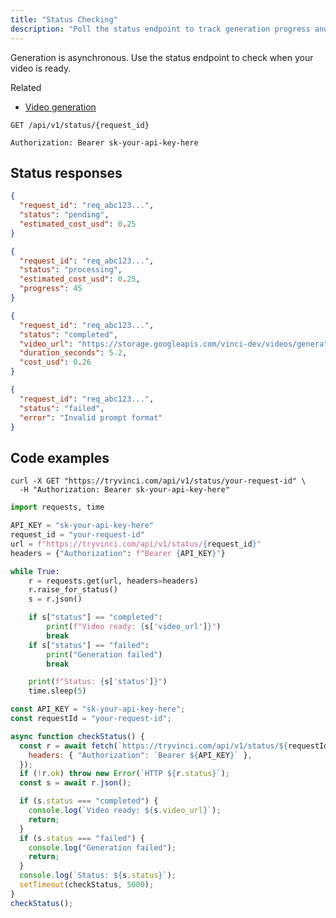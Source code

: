 ```yaml
---
title: "Status Checking"
description: "Poll the status endpoint to track generation progress and retrieve results."
---
```


Generation is asynchronous. Use the status endpoint to check when your video is ready.

Related
- [Video generation](/docs/api-reference/video-generation)

```http title="Endpoint"
GET /api/v1/status/{request_id}
```

```http title="Authentication"
Authorization: Bearer sk-your-api-key-here
```

## Status responses

```json title="Pending"
{
  "request_id": "req_abc123...",
  "status": "pending",
  "estimated_cost_usd": 0.25
}
```

```json title="Processing"
{
  "request_id": "req_abc123...",
  "status": "processing",
  "estimated_cost_usd": 0.25,
  "progress": 45
}
```

```json title="Completed"
{
  "request_id": "req_abc123...",
  "status": "completed",
  "video_url": "https://storage.googleapis.com/vinci-dev/videos/generated_video.mp4",
  "duration_seconds": 5.2,
  "cost_usd": 0.26
}
```

```json title="Failed"
{
  "request_id": "req_abc123...",
  "status": "failed",
  "error": "Invalid prompt format"
}
```

## Code examples

<CodeGroup>

```curl cURL
curl -X GET "https://tryvinci.com/api/v1/status/your-request-id" \
  -H "Authorization: Bearer sk-your-api-key-here"
```

```python poll_status.py
import requests, time

API_KEY = "sk-your-api-key-here"
request_id = "your-request-id"
url = f"https://tryvinci.com/api/v1/status/{request_id}"
headers = {"Authorization": f"Bearer {API_KEY}"}

while True:
    r = requests.get(url, headers=headers)
    r.raise_for_status()
    s = r.json()

    if s["status"] == "completed":
        print(f"Video ready: {s['video_url']}")
        break
    if s["status"] == "failed":
        print("Generation failed")
        break

    print(f"Status: {s['status']}")
    time.sleep(5)
```

```javascript poll_status.js
const API_KEY = "sk-your-api-key-here";
const requestId = "your-request-id";

async function checkStatus() {
  const r = await fetch(`https://tryvinci.com/api/v1/status/${requestId}`, {
    headers: { "Authorization": `Bearer ${API_KEY}` },
  });
  if (!r.ok) throw new Error(`HTTP ${r.status}`);
  const s = await r.json();

  if (s.status === "completed") {
    console.log(`Video ready: ${s.video_url}`);
    return;
  }
  if (s.status === "failed") {
    console.log("Generation failed");
    return;
  }
  console.log(`Status: ${s.status}`);
  setTimeout(checkStatus, 5000);
}
checkStatus();
```

</CodeGroup>